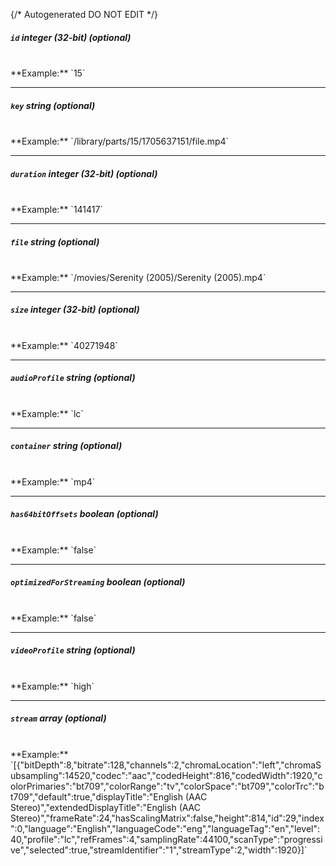 {/* Autogenerated DO NOT EDIT  */}
##### `id` _integer (32-bit) (optional)_
<br/>
**Example:** `15`

---
##### `key` _string (optional)_
<br/>
**Example:** `/library/parts/15/1705637151/file.mp4`

---
##### `duration` _integer (32-bit) (optional)_
<br/>
**Example:** `141417`

---
##### `file` _string (optional)_
<br/>
**Example:** `/movies/Serenity (2005)/Serenity (2005).mp4`

---
##### `size` _integer (32-bit) (optional)_
<br/>
**Example:** `40271948`

---
##### `audioProfile` _string (optional)_
<br/>
**Example:** `lc`

---
##### `container` _string (optional)_
<br/>
**Example:** `mp4`

---
##### `has64bitOffsets` _boolean (optional)_
<br/>
**Example:** `false`

---
##### `optimizedForStreaming` _boolean (optional)_
<br/>
**Example:** `false`

---
##### `videoProfile` _string (optional)_
<br/>
**Example:** `high`

---
##### `stream` _array (optional)_
<br/>
**Example:** `[{"bitDepth":8,"bitrate":128,"channels":2,"chromaLocation":"left","chromaSubsampling":14520,"codec":"aac","codedHeight":816,"codedWidth":1920,"colorPrimaries":"bt709","colorRange":"tv","colorSpace":"bt709","colorTrc":"bt709","default":true,"displayTitle":"English (AAC Stereo)","extendedDisplayTitle":"English (AAC Stereo)","frameRate":24,"hasScalingMatrix":false,"height":814,"id":29,"index":0,"language":"English","languageCode":"eng","languageTag":"en","level":40,"profile":"lc","refFrames":4,"samplingRate":44100,"scanType":"progressive","selected":true,"streamIdentifier":"1","streamType":2,"width":1920}]`


